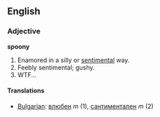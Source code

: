 ==English==

===Adjective===
'''spoony'''

# Enamored in a silly or [[sentimental]] way. 
# Feebly sentimental; gushy.
# WTF...

====Translations====
*[[Bulgarian]]: [[влюбен]] ''m'' (1), [[сантиментален]] ''m'' (2)